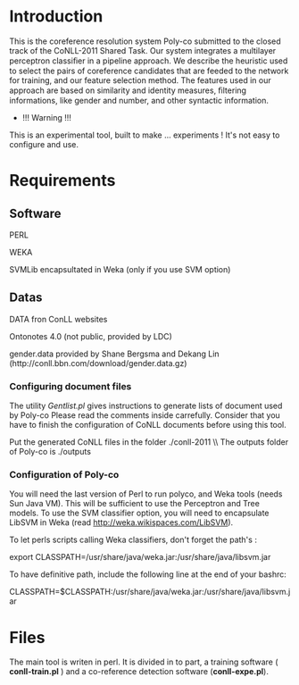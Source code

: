 = Introduction =

This is the coreference resolution system Poly-co submitted to the closed track of the CoNLL-2011 Shared Task. Our system integrates a multilayer perceptron classiﬁer in a pipeline approach. We describe the heuristic used to select the pairs of coreference candidates that are feeded to the network for training, and our feature selection method. The features used in our approach are based on similarity and identity measures, ﬁltering informations, like gender and number, and other syntactic information.

*!!! Warning !!! 
This is an experimental tool, built to make ... experiments ! It's not easy to configure and use.  

= Requirements =

== Software ==
PERL

WEKA

SVMLib encapsultated in Weka (only if you use SVM option) 

== Datas ==
DATA fron ConLL websites

Ontonotes 4.0 (not public, provided by LDC)

gender.data provided by Shane Bergsma and Dekang Lin (http://conll.bbn.com/download/gender.data.gz)

=== Configuring document files ===
The utility ''Gentlist.pl'' gives instructions to generate lists of document used by Poly-co
Please read the comments inside carrefully. Consider that you have to finish the configuration
of CoNLL documents before using this tool.  

Put the generated CoNLL files in the folder ./conll-2011  \\
The outputs folder of Poly-co is ./outputs 

=== Configuration of Poly-co === 
You will need the last version of Perl to run polyco, and Weka tools (needs Sun Java VM). This will be sufficient to use the Perceptron and Tree models. To use the SVM classifier option, you will need to encapsulate LibSVM in Weka (read  http://weka.wikispaces.com/LibSVM).  

To let perls scripts calling Weka classifiers, don't forget the path's :

export CLASSPATH=/usr/share/java/weka.jar:/usr/share/java/libsvm.jar

To have definitive path, include the following line at the end of your bashrc:

CLASSPATH=$CLASSPATH:/usr/share/java/weka.jar:/usr/share/java/libsvm.jar

= Files =

The main tool is writen in perl. It is divided in to part, a training software ( '''conll-train.pl''' ) and a co-reference detection software ('''conll-expe.pl''').